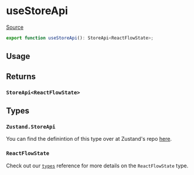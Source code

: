 # useStoreApi

[Source](https://github.com/wbkd/react-flow/blob/6d9585c1a62bf549298c83ad5f2dcd6216a5b8eb/packages/core/src/hooks/useStore.ts)

```ts
export function useStoreApi(): StoreApi<ReactFlowState>;
```

## Usage

## Returns

### `StoreApi<ReactFlowState>`

## Types

### `Zustand.StoreApi`

You can find the definintion of this type over at Zustand's repo
[here](https://github.com/pmndrs/zustand/blob/0426978490e8b14f40443bcbb2332e103076510b/src/vanilla.ts#L8).

### `ReactFlowState`

Check out our [`types`](../types#reactflowstate) reference for more details on
the `ReactFlowState` type.
